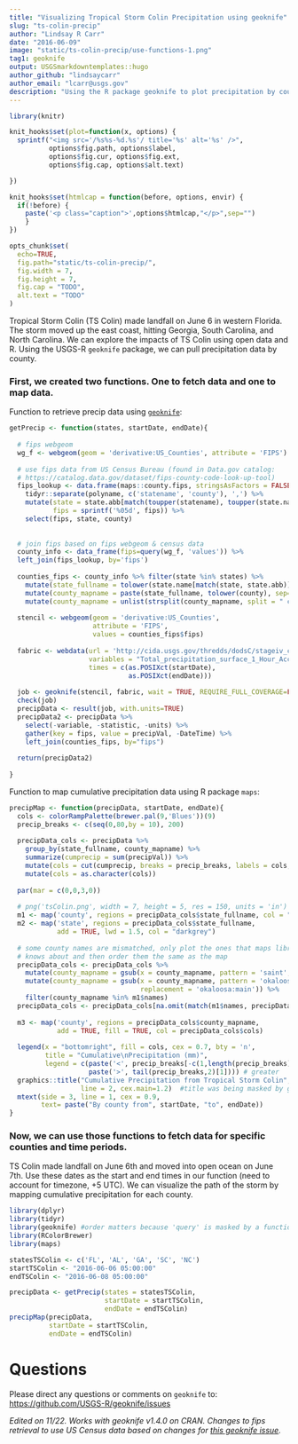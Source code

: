 ```yaml
---
title: "Visualizing Tropical Storm Colin Precipitation using geoknife"
slug: "ts-colin-precip"
author: "Lindsay R Carr"
date: "2016-06-09"
image: "static/ts-colin-precip/use-functions-1.png"
tag1: geoknife
output: USGSmarkdowntemplates::hugo
author_github: "lindsaycarr"
author_email: "lcarr@usgs.gov"
description: "Using the R package geoknife to plot precipitation by county during Tropical Strom Colin."
---
```


```r
library(knitr)

knit_hooks$set(plot=function(x, options) {
  sprintf("<img src='/%s%s-%d.%s'/ title='%s' alt='%s' />",
          options$fig.path, options$label,
          options$fig.cur, options$fig.ext,
          options$fig.cap, options$alt.text)

})

knit_hooks$set(htmlcap = function(before, options, envir) {
  if(!before) {
    paste('<p class="caption">',options$htmlcap,"</p>",sep="")
    }
})

opts_chunk$set(
  echo=TRUE,
  fig.path="static/ts-colin-precip/",
  fig.width = 7,
  fig.height = 7,
  fig.cap = "TODO",
  alt.text = "TODO"
)
```

Tropical Storm Colin (TS Colin) made landfall on June 6 in western Florida. The storm moved up the east coast, hitting Georgia, South Carolina, and North Carolina. We can explore the impacts of TS Colin using open data and R. Using the USGS-R `geoknife` package, we can pull precipitation data by county. 

### First, we created two functions. One to fetch data and one to map data.

Function to retrieve precip data using [`geoknife`](https://github.com/USGS-R/geoknife):

```r
getPrecip <- function(states, startDate, endDate){
  
  # fips webgeom
  wg_f <- webgeom(geom = 'derivative:US_Counties', attribute = 'FIPS')
  
  # use fips data from US Census Bureau (found in Data.gov catalog:
  # https://catalog.data.gov/dataset/fips-county-code-look-up-tool)
  fips_lookup <- data.frame(maps::county.fips, stringsAsFactors = FALSE) %>% 
    tidyr::separate(polyname, c('statename', 'county'), ',') %>% 
    mutate(state = state.abb[match(toupper(statename), toupper(state.name))],
           fips = sprintf('%05d', fips)) %>% 
    select(fips, state, county)
 
  
  # join fips based on fips webgeom & census data 
  county_info <- data_frame(fips=query(wg_f, 'values')) %>%
  left_join(fips_lookup, by='fips')
  
  counties_fips <- county_info %>% filter(state %in% states) %>%
    mutate(state_fullname = tolower(state.name[match(state, state.abb)])) %>%
    mutate(county_mapname = paste(state_fullname, tolower(county), sep=",")) %>%
    mutate(county_mapname = unlist(strsplit(county_mapname, split = " county")))
  
  stencil <- webgeom(geom = 'derivative:US_Counties',
                     attribute = 'FIPS',
                     values = counties_fips$fips)
  
  fabric <- webdata(url = 'http://cida.usgs.gov/thredds/dodsC/stageiv_combined', 
                    variables = "Total_precipitation_surface_1_Hour_Accumulation", 
                    times = c(as.POSIXct(startDate), 
                              as.POSIXct(endDate)))
  
  job <- geoknife(stencil, fabric, wait = TRUE, REQUIRE_FULL_COVERAGE=FALSE)
  check(job)
  precipData <- result(job, with.units=TRUE)
  precipData2 <- precipData %>% 
    select(-variable, -statistic, -units) %>% 
    gather(key = fips, value = precipVal, -DateTime) %>% 
    left_join(counties_fips, by="fips")
  
  return(precipData2)
  
}
```

Function to map cumulative precipitation data using R package `maps`:

```r
precipMap <- function(precipData, startDate, endDate){
  cols <- colorRampPalette(brewer.pal(9,'Blues'))(9)
  precip_breaks <- c(seq(0,80,by = 10), 200)
  
  precipData_cols <- precipData %>% 
    group_by(state_fullname, county_mapname) %>% 
    summarize(cumprecip = sum(precipVal)) %>% 
    mutate(cols = cut(cumprecip, breaks = precip_breaks, labels = cols, right=FALSE)) %>% 
    mutate(cols = as.character(cols))
  
  par(mar = c(0,0,3,0))
  
  # png('tsColin.png', width = 7, height = 5, res = 150, units = 'in')
  m1 <- map('county', regions = precipData_cols$state_fullname, col = "lightgrey")
  m2 <- map('state', regions = precipData_cols$state_fullname, 
            add = TRUE, lwd = 1.5, col = "darkgrey")
  
  # some county names are mismatched, only plot the ones that maps library 
  # knows about and then order them the same as the map
  precipData_cols <- precipData_cols %>%
    mutate(county_mapname = gsub(x = county_mapname, pattern = 'saint', replacement = 'st')) %>%
    mutate(county_mapname = gsub(x = county_mapname, pattern = 'okaloosa',
                                 replacement = 'okaloosa:main')) %>%
    filter(county_mapname %in% m1$names)
  precipData_cols <- precipData_cols[na.omit(match(m1$names, precipData_cols$county_mapname)),]
  
  m3 <- map('county', regions = precipData_cols$county_mapname, 
            add = TRUE, fill = TRUE, col = precipData_cols$cols)
  
  legend(x = "bottomright", fill = cols, cex = 0.7, bty = 'n', 
         title = "Cumulative\nPrecipitation (mm)",
         legend = c(paste('<', precip_breaks[-c(1,length(precip_breaks))]), 
                    paste('>', tail(precip_breaks,2)[1]))) # greater
  graphics::title("Cumulative Precipitation from Tropical Storm Colin",
                  line = 2, cex.main=1.2)  #title was being masked by geoknife
  mtext(side = 3, line = 1, cex = 0.9, 
        text= paste("By county from", startDate, "to", endDate))
}
```

### Now, we can use those functions to fetch data for specific counties and time periods.

TS Colin made landfall on June 6th and moved into open ocean on June 7th. Use these dates as the start and end times in our function (need to account for timezone, +5 UTC). We can visualize the path of the storm by mapping cumulative precipitation for each county. 

```r
library(dplyr)
library(tidyr)
library(geoknife) #order matters because 'query' is masked by a function in dplyr
library(RColorBrewer)
library(maps)

statesTSColin <- c('FL', 'AL', 'GA', 'SC', 'NC')
startTSColin <- "2016-06-06 05:00:00"
endTSColin <- "2016-06-08 05:00:00"

precipData <- getPrecip(states = statesTSColin, 
                        startDate = startTSColin, 
                        endDate = endTSColin)
precipMap(precipData, 
          startDate = startTSColin, 
          endDate = endTSColin)
```

# Questions

Please direct any questions or comments on `geoknife` to:
[https://github.com/USGS-R/geoknife/issues](https://github.com/USGS-R/geoknife/issues)

*Edited on 11/22. Works with geoknife v1.4.0 on CRAN. Changes to fips retrieval to use US Census data based on changes for [this geoknife issue](https://github.com/USGS-R/geoknife/issues/278).*
